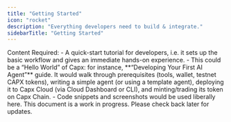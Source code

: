 ```yaml
---
title: "Getting Started"
icon: "rocket"
description: "Everything developers need to build & integrate."
sidebarTitle: "Getting Started"
---
```


<Info>
Content Required:
- A quick-start tutorial for developers, i.e. it sets up the basic workflow and gives an immediate hands-on experience.
- This could be a “Hello World” of Capx: for instance, **“Developing Your First AI Agent”** guide. It would walk through prerequisites (tools, wallet, testnet CAPX tokens), writing a simple agent (or using a template agent), deploying it to Capx Cloud (via Cloud Dashboard or CLI), and minting/trading its token on Capx Chain.
- Code snippets and screenshots would be used liberally here.
</Info>


<Note>
    This document is a work in progress. Please check back later for updates.
</Note>